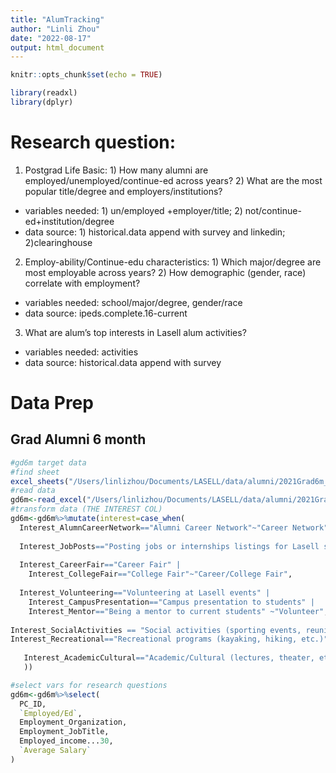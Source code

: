 ```yaml
---
title: "AlumTracking"
author: "Linli Zhou"
date: "2022-08-17"
output: html_document
---
```


```r
knitr::opts_chunk$set(echo = TRUE)
```

```r
library(readxl)
library(dplyr)
```

# Research question: 
1. Postgrad Life Basic: 1) How many alumni are employed/unemployed/continue-ed across years? 2) What are the most popular title/degree and employers/institutions?

- variables needed: 1) un/employed +employer/title; 2) not/continue-ed+institution/degree
- data source: 1) historical.data append with survey and linkedin; 2)clearinghouse

2. Employ-ability/Continue-edu characteristics: 1) Which major/degree are most employable across years? 2) How demographic (gender, race) correlate with employment?

- variables needed: school/major/degree, gender/race
- data source: ipeds.complete.16-current

3. What are alum's top interests in Lasell alum activities?

- variables needed: activities
- data source: historical.data append with survey

# Data Prep 

## Grad Alumni 6 month

```r
#gd6m target data
#find sheet
excel_sheets("/Users/linlizhou/Documents/LASELL/data/alumni/2021Grad6m_historic.xlsx")#only one sheet
#read data
gd6m<-read_excel("/Users/linlizhou/Documents/LASELL/data/alumni/2021Grad6m_historic.xlsx")
#transform data (THE INTEREST COL)
gd6m<-gd6m%>%mutate(interest=case_when(
  Interest_AlumnCareerNetwork=="Alumni Career Network"~"Career Network",
  
  Interest_JobPosts=="Posting jobs or internships listings for Lasell students"~"Post Jobs",
  
  Interest_CareerFair=="Career Fair" | 
    Interest_CollegeFair=="College Fair"~"Career/College Fair",
  
  Interest_Volunteering=="Volunteering at Lasell events" | 
    Interest_CampusPresentation=="Campus presentation to students" | 
    Interest_Mentor=="Being a mentor to current students" ~"Volunteer",
  
Interest_SocialActivities == "Social activities (sporting events, reunion, etc.)" | 
Interest_Recreational=="Recreational programs (kayaking, hiking, etc.)" ~ "Social",
  
   Interest_AcademicCultural=="Academic/Cultural (lectures, theater, etc.)" ~ "Academic/Cultural"
   ))

#select vars for research questions
gd6m<-gd6m%>%select(
  PC_ID,
  `Employed/Ed`,
  Employment_Organization,
  Employment_JobTitle,
  Employed_income...30,
  `Average Salary`
)
```

